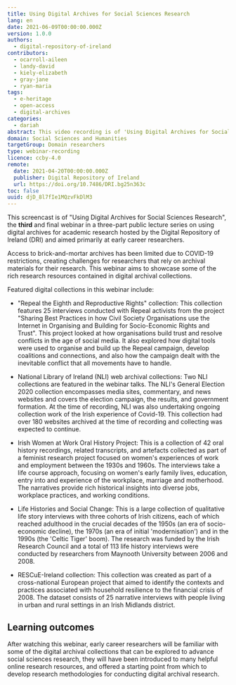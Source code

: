 ```yaml
---
title: Using Digital Archives for Social Sciences Research
lang: en
date: 2021-06-09T00:00:00.000Z
version: 1.0.0
authors:
  - digital-repository-of-ireland
contributors:
  - ocarroll-aileen
  - landy-david
  - kiely-elizabeth
  - gray-jane
  - ryan-maria
tags:
  - e-heritage
  - open-access
  - digital-archives
categories:
  - dariah
abstract: This video recording is of 'Using Digital Archives for Social Sciences Research', the third and final webinar in a three-part public lecture series hosted by the Digital Repository of Ireland (DRI), aimed at early career researchers. The webinar showcases the rich research resources contained in digital archival collections that can be used to advance social sciences research.
domain: Social Sciences and Humanities
targetGroup: Domain researchers
type: webinar-recording
licence: ccby-4.0
remote:
  date: 2021-04-20T00:00:00.000Z
  publisher: Digital Repository of Ireland
  url: https://doi.org/10.7486/DRI.bg25n363c
toc: false
uuid: djD_8l7fIe1MQzvFkDlM3
---
```


This screencast is of "Using Digital Archives for Social Sciences Research", the **third** and final webinar in a three-part public lecture series on using digital archives for academic research hosted by the Digital Repository of Ireland (DRI) and aimed primarily at early career researchers.

Access to brick-and-mortar archives has been limited due to COVID-19 restrictions, creating challenges for researchers that rely on archival materials for their research. This webinar aims to showcase some of the rich research resources contained in digital archival collections.

Featured digital collections in this webinar include:

- "Repeal the Eighth and Reproductive Rights" collection: This collection features 25 interviews conducted with Repeal activists from the project "Sharing Best Practices in how Civil Society Organisations use the Internet in Organising and Building for Socio-Economic Rights and Trust". This project looked at how organisations build trust and resolve conflicts in the age of social media. It also explored how digital tools were used to organise and build up the Repeal campaign, develop coalitions and connections, and also how the campaign dealt with the inevitable conflict that all movements have to handle.

- National Library of Ireland (NLI) web archival collections: Two NLI collections are featured in the webinar talks. The NLI's General Election 2020 collection encompasses media sites, commentary, and news websites and covers the election campaign, the results, and government formation. At the time of recording, NLI was also undertaking ongoing collection work of the Irish experience of Covid-19. This collection had over 180 websites archived at the time of recording and collecting was expected to continue.

- Irish Women at Work Oral History Project: This is a collection of 42 oral history recordings, related transcripts, and artefacts collected as part of a feminist research project focused on women's experiences of work and employment between the 1930s and 1960s. The interviews take a life course approach, focusing on women's early family lives, education, entry into and experience of the workplace, marriage and motherhood. The narratives provide rich historical insights into diverse jobs, workplace practices, and working conditions.

- Life Histories and Social Change: This is a large collection of qualitative life story interviews with three cohorts of Irish citizens, each of which reached adulthood in the crucial decades of the 1950s (an era of socio-economic decline), the 1970s (an era of initial 'modernisation') and in the 1990s (the 'Celtic Tiger' boom). The research was funded by the Irish Research Council and a total of 113 life history interviews were conducted by researchers from Maynooth University between 2006 and 2008.

- RESCuE-Ireland collection: This collection was created as part of a cross-national European project that aimed to identify the contexts and practices associated with household resilience to the financial crisis of 2008. The dataset consists of 25 narrative interviews with people living in urban and rural settings in an Irish Midlands district.

## Learning outcomes

After watching this webinar, early career researchers will be familiar with some of the digital archival collections that can be explored to advance social sciences research, they will have been introduced to many helpful online research resources, and offered a starting point from which to develop research methodologies for conducting digital archival research.

<ExternalResource
  title="Interested in learning more?"
  subtitle="Using Digital Archives for Social Sciences Research"
  url="https://doi.org/10.7486/DRI.bg25n363c"
/>
